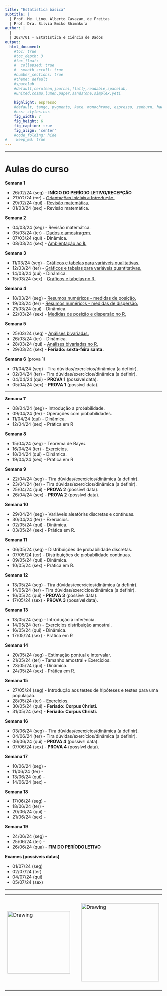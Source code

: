 ```yaml
---
title: "Estatística básica"
subtitle: |
  | Prof. Me. Lineu Alberto Cavazani de Freitas
  | Prof. Dra. Silvia Emiko Shimakura
author: |
  |
  | 2024/01 - Estatística e Ciência de Dados
output:
  html_document:                    
    #toc: true                       
    #toc_depth: 3                    
    #toc_float:                      
    #  collapsed: true
    #  smooth_scroll: true
    #number_sections: true           
    #theme: default
    #spacelab
    #default,cerulean,journal,flatly,readable,spacelab,
    #united,cosmo,lumen,paper,sandstone,simplex,yeti
    
    highlight: espresso
    #default, tango, pygments, kate, monochrome, espresso, zenburn, haddock, and textmate
    #css: styles.css                
    fig_width: 7                    
    fig_height: 6                   
    fig_caption: true               
    fig_align: 'center'
    #code_folding: hide              
#    keep_md: true
---
```


---

# Aulas do curso

**Semana 1**

 - 26/02/24 (seg) - **INÍCIO DO PERÍODO LETIVO/RECEPÇÃO**
 - 27/02/24 (ter) - [Orientações iniciais e Introdução.](slides/100-introducao.pdf)
 - 29/02/24 (qui) - [Revisão matemática.](slides/000-revisao-matematica.pdf)
 - 01/03/24 (sex) - Revisão matemática.
 
**Semana 2**

 - 04/03/24 (seg) - Revisão matemática.
 - 05/03/24 (ter) - [Dados e amostragem.](slides/101-dados-e-amostragem.pdf)
 - 07/03/24 (qui) - Dinâmica.
 - 08/03/24 (sex) - [Ambientação ao R.](praticas-R/000-ambientacao-ao-R.R)
    
**Semana 3**

 - 11/03/24 (seg) - [Gráficos e tabelas para variáveis qualitativas.](slides/201-exploratoria-quali-uni-tabelas-graficos.pdf)
 - 12/03/24 (ter) - [Gráficos e tabelas para variáveis quantitativas.](slides/203-exploratoria-quant-uni-tabelas-graficos.pdf)
 - 14/03/24 (qui) - Dinâmica.
 - 15/03/24 (sex) - [Gráficos e tabelas no R.](praticas-R/100-graficos-tabelas-uni.R)
    
**Semana 4**

 - 18/03/24 (seg) - [Resumos numéricos - medidas de posição.](slides/205-exploratoria-medidas-posicao.pdf)
 - 19/03/24 (ter) - [Resumos numéricos - medidas de dispersão.](slides/207-exploratoria-medidas-dispersao.pdf)
 - 21/03/24 (qui) - Dinâmica.
 - 22/03/24 (sex) - [Medidas de posição e dispersão no R.](praticas-R/101-medidas-uni.R)
    
**Semana 5**

 - 25/03/24 (seg) - [Análises bivariadas.](slides/209-exploratoria-bivariada.pdf)
 - 26/03/24 (ter) - Dinâmica.
 - 28/03/24 (qui) - [Análises bivariadas no R.](praticas-R/102-analises-bivariadas.R)
 - 29/03/24 (sex) - **Feriado: sexta-feira santa.**
    
**Semana 6** (prova 1)

 - 01/04/24 (seg) - Tira dúvidas/exercícios/dinâmica (a definir).
 - 02/04/24 (ter) - Tira dúvidas/exercícios/dinâmica (a definir).
 - 04/04/24 (qui) - **PROVA 1** (possível data).
 - 05/04/24 (sex) - **PROVA 1** (possível data).

---

**Semana 7**

 - 08/04/24 (seg) - Introdução a probabilidade.
 - 09/04/24 (ter) - Operações com probabilidades.
 - 11/04/24 (qui) - Dinâmica.
 - 12/04/24 (sex) - Prática em R
    
**Semana 8**

 - 15/04/24 (seg) - Teorema de Bayes.
 - 16/04/24 (ter) - Exercícios.
 - 18/04/24 (qui) - Dinâmica.
 - 19/04/24 (sex) - Prática em R
    
**Semana 9**

 - 22/04/24 (seg) - Tira dúvidas/exercícios/dinâmica (a definir).
 - 23/04/24 (ter) - Tira dúvidas/exercícios/dinâmica (a definir).
 - 25/04/24 (qui) - **PROVA 2** (possível data).
 - 26/04/24 (sex) - **PROVA 2** (possível data).
    
**Semana 10**

 - 29/04/24 (seg) - Variáveis aleatórias discretas e contínuas.
 - 30/04/24 (ter) - Exercícios.
 - 02/05/24 (qui) - Dinâmica.
 - 03/05/24 (sex) - Prática em R.
    
**Semana 11**

 - 06/05/24 (seg) - Distribuições de probabilidade discretas.
 - 07/05/24 (ter) - Distribuições de probabilidade contínuas.
 - 09/05/24 (qui) - Dinâmica.
 - 10/05/24 (sex) - Prática em R.
    
**Semana 12**

 - 13/05/24 (seg) - Tira dúvidas/exercícios/dinâmica (a definir).
 - 14/05/24 (ter) - Tira dúvidas/exercícios/dinâmica (a definir).
 - 16/05/24 (qui) - **PROVA 3** (possível data).
 - 17/05/24 (sex) - **PROVA 3** (possível data).
    
**Semana 13**

 - 13/05/24 (seg) - Introdução à inferência.
 - 14/05/24 (ter) - Exercícios distribuição amostral.
 - 16/05/24 (qui) - Dinâmica.
 - 17/05/24 (sex) - Prática em R
    
**Semana 14**

 - 20/05/24 (seg) - Estimação pontual e intervalar.
 - 21/05/24 (ter) - Tamanho amostral + Exercícios.
 - 23/05/24 (qui) - Dinâmica.
 - 24/05/24 (sex) - Prática em R.
    
**Semana 15**

 - 27/05/24 (seg) - Introdução aos testes de hipóteses e testes para uma população.
 - 28/05/24 (ter) - Exercícios.
 - 30/05/24 (qui) - **Feriado: Corpus Christi.**
 - 31/05/24 (sex) - **Feriado: Corpus Christi.**
    
**Semana 16**

 - 03/06/24 (seg) - Tira dúvidas/exercícios/dinâmica (a definir).
 - 04/06/24 (ter) - Tira dúvidas/exercícios/dinâmica (a definir).
 - 06/06/24 (qui) - **PROVA 4** (possível data).
 - 07/06/24 (sex) - **PROVA 4** (possível data).
    
**Semana 17**

 - 10/06/24 (seg) - 
 - 11/06/24 (ter) - 
 - 13/06/24 (qui) - 
 - 14/06/24 (sex) -
    
**Semana 18**

 - 17/06/24 (seg) - 
 - 18/06/24 (ter) - 
 - 20/06/24 (qui) - 
 - 21/06/24 (sex) -
    
**Semana 19**

 - 24/06/24 (seg) - 
 - 25/06/24 (ter) - 
 - 26/06/24 (qua) - **FIM DO PERÍODO LETIVO**

**Exames (possíveis datas)**

 - 01/07/24 (seg)
 - 02/07/24 (ter)
 - 04/07/24 (qui)
 - 05/07/24 (sex)

---

<center>

<table><tr>

<td> <img src="img/ufpr-transparent-600px.png" alt="Drawing" style="width: 200px;"/> </td>

<td> &nbsp; &nbsp; &nbsp; &nbsp; &nbsp; &nbsp; </td>

<td> <img src="img/dest-texto-2.png" alt="Drawing" style="width: 250px;"/> </td>

<td> &nbsp; &nbsp; &nbsp; &nbsp; &nbsp; &nbsp; </td>

<td> <img src="img/leg.png" alt="Drawing" style="width: 300px;"/> </td>

</center>


<div class="tocify-extend-page" data-unique="tocify-extend-page" style="height: 0;"></div>